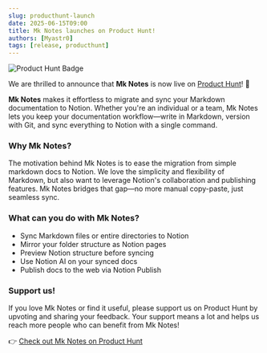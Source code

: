 ```yaml
---
slug: producthunt-launch
date: 2025-06-15T09:00
title: Mk Notes launches on Product Hunt!
authors: [Myastr0]
tags: [release, producthunt]
---
```


![Product Hunt Badge](https://api.producthunt.com/widgets/embed-image/v1/featured.svg?post_id=978916&theme=light)

We are thrilled to announce that **Mk Notes** is now live on [Product Hunt](https://www.producthunt.com/products/mk-notes)! 🚀

<!-- truncate -->

**Mk Notes** makes it effortless to migrate and sync your Markdown documentation to Notion. Whether you're an individual or a team, Mk Notes lets you keep your documentation workflow—write in Markdown, version with Git, and sync everything to Notion with a single command.

### Why Mk Notes?

The motivation behind Mk Notes is to ease the migration from simple markdown docs to Notion. We love the simplicity and flexibility of Markdown, but also want to leverage Notion's collaboration and publishing features. Mk Notes bridges that gap—no more manual copy-paste, just seamless sync.

### What can you do with Mk Notes?

- Sync Markdown files or entire directories to Notion
- Mirror your folder structure as Notion pages
- Preview Notion structure before syncing
- Use Notion AI on your synced docs
- Publish docs to the web via Notion Publish

### Support us!

If you love Mk Notes or find it useful, please support us on Product Hunt by upvoting and sharing your feedback. Your support means a lot and helps us reach more people who can benefit from Mk Notes!

👉 [Check out Mk Notes on Product Hunt](https://www.producthunt.com/products/mk-notes?launch=mk-notes)
